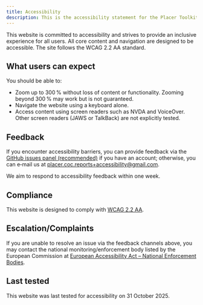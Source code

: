 ```yaml
---
title: Accessibility
description: This is the accessibility statement for the Placer Toolkit website and its components. We strive to make our website usable by everyone.
---
```


This website is committed to accessibility and strives to provide an inclusive experience for all users. All core content and navigation are designed to be accessible. The site follows the WCAG 2.2 AA standard.

## What users can expect

You should be able to:

- Zoom up to 300 % without loss of content or functionality. Zooming beyond 300 % may work but is not guaranteed.  
- Navigate the website using a keyboard alone.  
- Access content using screen readers such as NVDA and VoiceOver. Other screen readers (JAWS or TalkBack) are not explicitly tested.  

## Feedback

If you encounter accessibility barriers, you can provide feedback via the [GitHub issues panel (recommended)](https://github.com/placer-toolkit/placer-toolkit/issues) if you have an account; otherwise, you can e‐mail us at [placer.coc.reports+accessibility@gmail.com](mailto:placer.coc.reports+accessibility@gmail.com).

We aim to respond to accessibility feedback within one week.

## Compliance

This website is designed to comply with [WCAG 2.2 AA](https://www.w3.org/TR/WCAG22/).  

## Escalation/Complaints

If you are unable to resolve an issue via the feedback channels above, you may contact the national monitoring/enforcement body listed by the European Commission at [European Accessibility Act – National Enforcement Bodies](https://europa.eu/youreurope/citizens/residence/rights-responsibilities/accessibility_en).

## Last tested

This website was last tested for accessibility on 31 October 2025.
